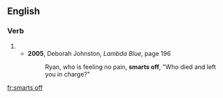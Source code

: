 ==English==

===Verb===
{{head|en|verb form}}

# {{en-third-person singular of|smart off}}
#* '''2005''', Deborah Johnston, ''Lambda Blue'', page 196
#*: Ryan, who is feeling no pain, '''smarts off''', "Who died and left you in charge?"

[[fr:smarts off]]